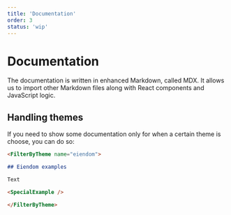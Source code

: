 ```yaml
---
title: 'Documentation'
order: 3
status: 'wip'
---
```


# Documentation

The documentation is written in enhanced Markdown, called MDX. It allows us to import other Markdown files along with React components and JavaScript logic.

## Handling themes

If you need to show some documentation only for when a certain theme is choose, you can do so:

```md
<FilterByTheme name="eiendom">

## Eiendom examples

Text

<SpecialExample />

</FilterByTheme>
```
